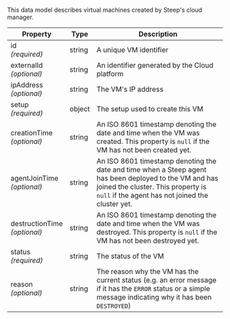 This data model describes virtual machines created by Steep's cloud manager.

| Property                               | Type    | Description
| -------------------------------------- | ------- | -----------
| id<br/>*(required)*                    | string  | A unique VM identifier
| externalId<br/>*(optional)*            | string  | An identifier generated by the Cloud platform
| ipAddress<br/>*(optional)*             | string  | The VM's IP address
| setup<br/>*(required)*                 | object  | The <DocsLink href="#setups">setup</DocsLink> used to create this VM
| creationTime<br/>*(optional)*          | string  | An ISO 8601 timestamp denoting the date and time when the VM was created. This property is `null` if the VM has not been created yet.
| agentJoinTime<br/>*(optional)*         | string  | An ISO 8601 timestamp denoting the date and time when a Steep agent has been deployed to the VM and has joined the cluster. This property is `null` if the agent has not joined the cluster yet.
| destructionTime<br/>*(optional)*       | string  | An ISO 8601 timestamp denoting the date and time when the VM was destroyed. This property is `null` if the VM has not been destroyed yet.
| status<br/>*(required)*                | string  | The <DocsLink href="#vm-status">status</DocsLink> of the VM
| reason<br/>*(optional)*                | string  | The reason why the VM has the current status (e.g. an error message if it has the `ERROR` status or a simple message indicating why it has been `DESTROYED`)
